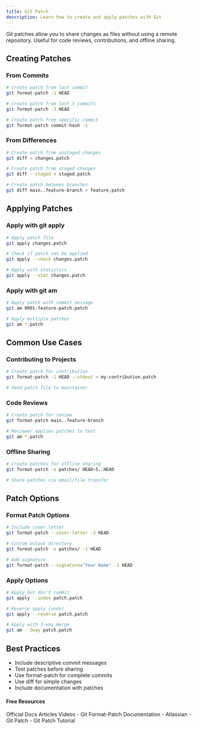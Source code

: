 ```yaml
---
title: Git Patch
description: Learn how to create and apply patches with Git
---
```

Git patches allow you to share changes as files without using a remote repository. Useful for code reviews, contributions, and offline sharing.

## Creating Patches

### From Commits
```bash
# Create patch from last commit
git format-patch -1 HEAD

# Create patch from last 3 commits
git format-patch -3 HEAD

# Create patch from specific commit
git format-patch commit-hash -1
```

### From Differences
```bash
# Create patch from unstaged changes
git diff > changes.patch

# Create patch from staged changes
git diff --staged > staged.patch

# Create patch between branches
git diff main..feature-branch > feature.patch
```

## Applying Patches

### Apply with git apply
```bash
# Apply patch file
git apply changes.patch

# Check if patch can be applied
git apply --check changes.patch

# Apply with statistics
git apply --stat changes.patch
```

### Apply with git am
```bash
# Apply patch with commit message
git am 0001-feature-patch.patch

# Apply multiple patches
git am *.patch
```

## Common Use Cases

### Contributing to Projects
```bash
# Create patch for contribution
git format-patch -1 HEAD --stdout > my-contribution.patch

# Send patch file to maintainer
```

### Code Reviews
```bash
# Create patch for review
git format-patch main..feature-branch

# Reviewer applies patches to test
git am *.patch
```

### Offline Sharing
```bash
# Create patches for offline sharing
git format-patch -o patches/ HEAD~5..HEAD

# Share patches via email/file transfer
```

## Patch Options

### Format Patch Options
```bash
# Include cover letter
git format-patch --cover-letter -3 HEAD

# Custom output directory
git format-patch -o patches/ -1 HEAD

# Add signature
git format-patch --signature="Your Name" -1 HEAD
```

### Apply Options
```bash
# Apply but don't commit
git apply --index patch.patch

# Reverse apply (undo)
git apply --reverse patch.patch

# Apply with 3-way merge
git am --3way patch.patch
```

## Best Practices

- Include descriptive commit messages
- Test patches before sharing
- Use format-patch for complete commits
- Use diff for simple changes
- Include documentation with patches

#### Free Resources

<Tabs defaultValue="official">
<TabsList>
<TabsTrigger value="official">Official Docs</TabsTrigger>
<TabsTrigger value="article">Articles</TabsTrigger>
<TabsTrigger value="video">Videos</TabsTrigger>
</TabsList>

<TabsContent value="official">
<Note type="note" title="official">
- <Link href="https://git-scm.com/docs/git-format-patch">Git Format-Patch Documentation</Link>
</Note>
</TabsContent>
<TabsContent value="article">
<Note type="note" title="article">
- <Link href="https://www.atlassian.com/git/tutorials/git-patch">Atlassian - Git Patch</Link>
</Note>
</TabsContent>
<TabsContent value="video">
<Note type="note" title="video">
- <Link href="https://www.youtube.com/watch?v=2EzKxOp7mmo">Git Patch Tutorial</Link>
</Note>
</TabsContent>
</Tabs>
